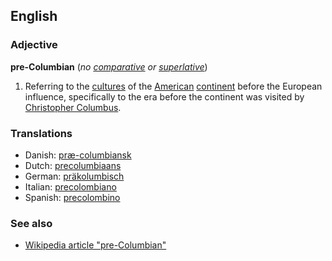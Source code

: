 ==English==
===Adjective===
'''pre-Columbian''' (''no [[comparative]] or [[superlative]]'')

#Referring to the [[culture]]s of the [[American]] [[continent]] before the European influence, specifically to the era before the continent was visited by [[w:Christopher Columbus|Christopher Columbus]].

===Translations===
*Danish: [[præ-columbiansk]]
*Dutch: [[precolumbiaans]]
*German: [[präkolumbisch]]
*Italian: [[precolombiano]]
*Spanish: [[precolombino]]

===See also===
*[[w:pre-Columbian|Wikipedia article "pre-Columbian"]]